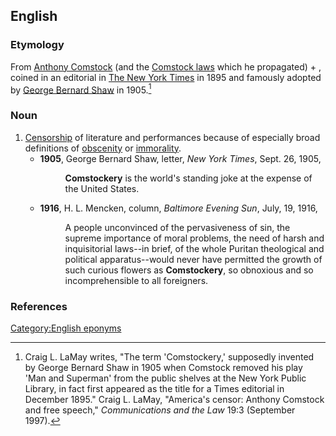 ==English==

===Etymology===
From [[:w:Anthony Comstock|Anthony Comstock]] (and the [[w:Comstock laws|Comstock laws]] which he propagated) + {{m|en|-ery}}, coined in an editorial in [[w:The New York Times|The New York Times]] in 1895 and famously adopted by [[w:George Bernard Shaw|George Bernard Shaw]] in 1905.<ref>Craig L. LaMay writes, "The term 'Comstockery,' supposedly invented by George Bernard Shaw in 1905 when Comstock removed his play 'Man and Superman' from the public shelves at the New York Public Library, in fact first appeared as the title for a Times editorial in December 1895." Craig L. LaMay, "America's censor: Anthony Comstock and free speech," ''Communications and the Law'' 19:3 (September 1997).</ref>

===Noun===
{{en-noun|-}}

# [[censorship|Censorship]] of literature and performances because of especially broad definitions of [[obscenity]] or [[immorality]].
#* '''1905''', George Bernard Shaw, letter, ''New York Times'', Sept. 26, 1905,
#*: '''Comstockery''' is the world's standing joke at the expense of the United States.
#* '''1916''', H. L. Mencken, column, ''Baltimore Evening Sun'', July, 19, 1916,
#*: A people unconvinced of the pervasiveness of sin, the supreme importance of moral problems, the need of harsh and inquisitorial laws--in brief, of the whole Puritan theological and political apparatus--would never have permitted the growth of such curious flowers as '''Comstockery''', so obnoxious and so incomprehensible to all foreigners.

===References===
<references/>

[[Category:English eponyms]]